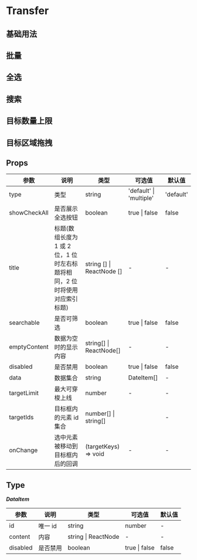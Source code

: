 # Transfer

## 基础用法


<DemoBase />

## 批量


<DemoBatch />

## 全选


<DemoCheck />

## 搜索


<DemoSearch />

## 目标数量上限


<DemoCount />

## 目标区域拖拽


<DemoArea />

## Props

| 参数         | 说明                                                                       | 类型                      | 可选值                  | 默认值    |
| ------------ | -------------------------------------------------------------------------- | ------------------------- | ----------------------- | --------- |
| type         | 类型                                                                       | string                    | 'default' \| 'multiple' | 'default' |
| showCheckAll | 是否展示全选按钮                                                           | boolean                   | true \| false           | false     |
| title        | 标题(数组长度为 1 或 2 位，1 位时左右标题将相同，2 位时将使用对应索引标题) | string [] \| ReactNode [] | -                       | -         |
| searchable   | 是否可筛选                                                                 | boolean                   | true \| false           | false     |
| emptyContent | 数据为空时的显示内容                                                       | string[] \| ReactNode[]   | -                       | -         |
| disabled     | 是否禁用                                                                   | boolean                   | true \| false           | false     |
| data         | 数据集合                                                                   | string                    | DateItem[]              | -         |
| targetLimit  | 最大可穿梭上线                                                             | number                    | -                       | -         |
| targetIds    | 目标框内的元素 id 集合                                                     | number[] \| string[]      |                         | -         |
| onChange     | 选中元素被移动到目标框内后的回调                                           | (targetKeys) => void      | -                       | -         |

## Type

**_DataItem_**

| 参数     | 说明     | 类型                | 可选值        | 默认值 |
| -------- | -------- | ------------------- | ------------- | ------ |
| id       | 唯一 id  | string              | number        | -      |
| content  | 内容     | string \| ReactNode | -             | -      |
| disabled | 是否禁用 | boolean             | true \| false | false  |
